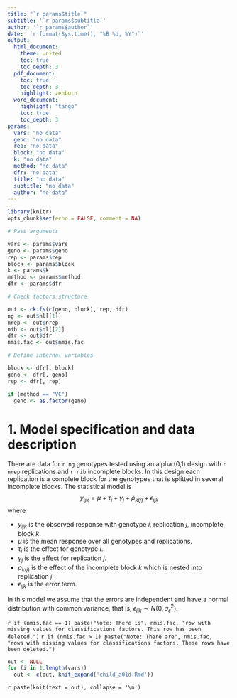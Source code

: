 ```yaml
---
title: "`r params$title`"
subtitle: '`r params$subtitle`'
author: '`r params$author`'
date: '`r format(Sys.time(), "%B %d, %Y")`'
output: 
  html_document:
    theme: united
    toc: true
    toc_depth: 3
  pdf_document:
    toc: true
    toc_depth: 3
    highlight: zenburn
  word_document:
    highlight: "tango"
    toc: true
    toc_depth: 3
params: 
  vars: "no data"
  geno: "no data"
  rep: "no data"
  block: "no data"
  k: "no data"
  method: "no data"
  dfr: "no data"
  title: "no data"
  subtitle: "no data"
  author: "no data"
---
```


```r
library(knitr)
opts_chunk$set(echo = FALSE, comment = NA)
```

```r
# Pass arguments

vars <- params$vars
geno <- params$geno
rep <- params$rep
block <- params$block
k <- params$k
method <- params$method
dfr <- params$dfr

# Check factors structure

out <- ck.fs(c(geno, block), rep, dfr)
ng <- out$nl[[1]]
nrep <- out$nrep
nib <- out$nl[[2]]
dfr <- out$dfr
nmis.fac <- out$nmis.fac

# Define internal variables

block <- dfr[, block]
geno <- dfr[, geno]
rep <- dfr[, rep]

if (method == "VC")
  geno <- as.factor(geno)
```

# 1. Model specification and data description

There are data for `r ng` genotypes tested using an alpha (0,1) design with `r nrep` replications and `r nib` incomplete blocks. In this design each replication is a complete block for the genotypes that is splitted in several incomplete blocks. The statistical model is
$$
y_{ijk} = \mu + \tau_i + \gamma_j + \rho_{k(j)} + \epsilon_{ijk}
$$
where

* $y_{ijk}$ is the observed response with genotype $i$, replication $j$, incomplete block $k$.
* $\mu$ is the mean response over all genotypes and replications.
* $\tau_i$ is the effect for genotype $i$.
* $\gamma_j$ is the effect for replication $j$.
* $\rho_{k(j)}$ is the effect of the incomplete block $k$ which is nested into replication $j$.
* $\epsilon_{ijk}$ is the error term.

In this model we assume that the errors are independent and have a normal distribution with common variance, that is, $\epsilon_{ijk} \sim N(0,\sigma_{\epsilon}^2)$.

`r if (nmis.fac == 1) paste("Note: There is", nmis.fac, "row with missing values for classifications factors. This row has been deleted.")`
`r if (nmis.fac > 1) paste("Note: There are", nmis.fac, "rows with missing values for classifications factors. These rows have been deleted.")`

```r
out <- NULL
for (i in 1:length(vars))
  out <- c(out, knit_expand('child_a01d.Rmd'))
```

`r paste(knit(text = out), collapse = '\n')`
